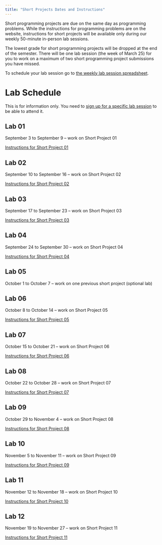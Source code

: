 ```yaml
---
title: "Short Projects Dates and Instructions"
---
```


Short programming projects are due on the same day as programming problems. While the instructions for programming problems are on the website, instructions for short projects will be available only during our weekly 50-minute in-person lab sessions. 

The lowest grade for short programming projects will be dropped at the end of the semester. There will be one lab session (the week of March 25) for you to work on a maximum of two short programming project submissions you have missed.

To schedule your lab session go to [the weekly lab session spreadsheet]().

# Lab Schedule

This is for information only. You need to [sign up for a specific lab session]() to be able to attend it.

## Lab 01

September 3 to September 9 -- work on Short Project 01

[Instructions for Short Project 01]()

## Lab 02

September 10 to September 16 -- work on Short Project 02

[Instructions for Short Project 02]()

## Lab 03

September 17 to September 23 -- work on Short Project 03

[Instructions for Short Project 03]()

## Lab 04

September 24 to September 30 -- work on Short Project 04

[Instructions for Short Project 04]()

## Lab 05

October 1 to October 7 --  work on one previous short project (optional lab)

## Lab 06

October 8 to October 14 -- work on Short Project 05

[Instructions for Short Project 05]()

## Lab 07

October 15 to October 21 -- work on Short Project 06

[Instructions for Short Project 06]()

## Lab 08

October 22 to October 28 --  work on Short Project 07

[Instructions for Short Project 07]()

## Lab 09

October 29 to November 4 -- work on Short Project 08

[Instructions for Short Project 08]()

## Lab 10

November 5 to November 11 -- work on Short Project 09

[Instructions for Short Project 09]()

## Lab 11

November 12 to November 18 -- work on Short Project 10

[Instructions for Short Project 10]()

## Lab 12

November 19 to November 27 --  work on Short Project 11

[Instructions for Short Project 11]()